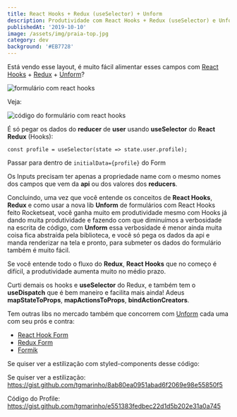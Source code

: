 ```yaml
---
title: React Hooks + Redux (useSelector) + Unform
description: Produtividade com React Hooks + Redux (useSelector) e Unform
publishedAt: '2019-10-10'
image: /assets/img/praia-top.jpg
category: dev
background: '#EB7728'
---
```

Está vendo esse layout, é muito fácil alimentar esses campos com [React Hooks](https://pt-br.reactjs.org/docs/hooks-intro.html) + [Redux](https://redux.js.org) + [Unform](https://github.com/Rocketseat/unform)?

![formulário com react hooks](/assets/img/screen_shot_2019-10-10_at_09.37.48.png)

Veja:

![código do formulário com react hooks](/assets/img/screen_shot_2019-10-10_at_09.50.26.png)

É só pegar os dados do **reducer** de **user** usando **useSelector** do **React Redux** (Hooks):

```
const profile = useSelector(state => state.user.profile);
```

Passar para dentro de `initialData={profile}` do Form

Os Inputs precisam ter apenas a propriedade name com o mesmo nomes dos campos que vem da **api** ou dos valores dos **reducers**.

Concluindo, uma vez que você entende os conceitos de **React Hooks**, **Redux** e como usar a nova lib **Unform** de formulários com React Hooks feito Rocketseat, você ganha muito em produtividade mesmo com Hooks já dando muita produtividade e fazendo com que diminuímos a verbosidade na escrita de código, com **Unform** essa verbosidade é menor ainda muita coisa fica abstraída pela biblioteca, e você só pega os dados da api e manda renderizar na tela e pronto, para submeter os dados do formulário também é muito fácil.

Se você entende todo o fluxo do **Redux**, **React Hooks** que no começo é difícil, a produtividade aumenta muito no médio prazo.

Curti demais os hooks e **useSelector** do Redux, e também tem o **useDispatch** que é bem maneiro e facilita mais ainda! Adeus **mapStateToProps**, **mapActionsToProps**, **bindActionCreators**.

Tem outras libs no mercado também que concorrem com [Unform](https://github.com/Rocketseat/unform) cada uma com seu prós e contra:



* [React Hook Form](https://react-hook-form.com/)
* [Redux Form](https://redux-form.com/8.2.2/)
* [Formik](https://jaredpalmer.com/formik/docs/overview)

Se quiser ver a estilização com styled-components desse código: 



Se quiser ver a estilização: <https://gist.github.com/tgmarinho/8ab80ea0951abad6f2069e98e55850f5>

Código do Profile: <https://gist.github.com/tgmarinho/e551383fedbec22d1d5b202e31a0a745>
